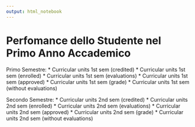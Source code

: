 ```yaml
---
output: html_notebook
---
```


# Perfomance dello Studente nel Primo Anno Accademico
Primo Semestre:
* Curricular units 1st sem (credited)
* Curricular units 1st sem (enrolled)
* Curricular units 1st sem (evaluations)
* Curricular units 1st sem (approved)
* Curricular units 1st sem (grade)
* Curricular units 1st sem (without evaluations)

Secondo Semestre:
* Curricular units 2nd sem (credited)
* Curricular units 2nd sem (enrolled)
* Curricular units 2nd sem (evaluations)
* Curricular units 2nd sem (approved)
* Curricular units 2nd sem (grade)
* Curricular units 2nd sem (without evaluations)